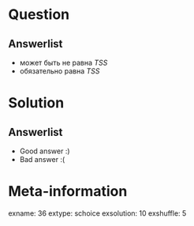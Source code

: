Question
========


Answerlist
----------
*  может быть не равна $TSS$
*  обязательно равна $TSS$

Solution
========

Answerlist
----------
*  Good answer :)
*  Bad answer :(

Meta-information
================
exname: 36
extype: schoice
exsolution: 10
exshuffle: 5
